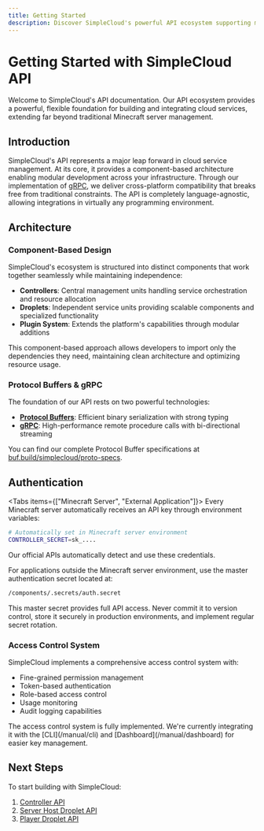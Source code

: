 ```yaml
---
title: Getting Started
description: Discover SimpleCloud's powerful API ecosystem supporting multiple languages through gRPC and Protocol Buffers.
---
```


# Getting Started with SimpleCloud API

Welcome to SimpleCloud's API documentation. Our API ecosystem provides a powerful, flexible foundation for building and integrating cloud services, extending far beyond traditional Minecraft server management.

## Introduction

SimpleCloud's API represents a major leap forward in cloud service management. At its core, it provides a component-based architecture enabling modular development across your infrastructure. Through our implementation of [gRPC](https://grpc.io/), we deliver cross-platform compatibility that breaks free from traditional constraints. The API is completely language-agnostic, allowing integrations in virtually any programming environment.

## Architecture

### Component-Based Design

SimpleCloud's ecosystem is structured into distinct components that work together seamlessly while maintaining independence:

- **Controllers**: Central management units handling service orchestration and resource allocation
- **Droplets**: Independent service units providing scalable components and specialized functionality
- **Plugin System**: Extends the platform's capabilities through modular additions

This component-based approach allows developers to import only the dependencies they need, maintaining clean architecture and optimizing resource usage.

### Protocol Buffers & gRPC

The foundation of our API rests on two powerful technologies:

- **[Protocol Buffers](https://protobuf.dev/)**: Efficient binary serialization with strong typing
- **[gRPC](https://grpc.io/)**: High-performance remote procedure calls with bi-directional streaming

You can find our complete Protocol Buffer specifications at [buf.build/simplecloud/proto-specs](https://buf.build/simplecloud/proto-specs/).

## Authentication

<Tabs items={["Minecraft Server", "External Application"]}>
<Tab value="Minecraft Server">
Every Minecraft server automatically receives an API key through environment variables:

```bash
# Automatically set in Minecraft server environment
CONTROLLER_SECRET=sk_....
```

Our official APIs automatically detect and use these credentials.

</Tab>

<Tab value="External Application">
For applications outside the Minecraft server environment, use the master authentication secret located at:

```bash
/components/.secrets/auth.secret
```

<Callout type="warning">
  This master secret provides full API access. Never commit it to version control,
  store it securely in production environments, and implement regular secret rotation.
</Callout>
</Tab>
</Tabs>

### Access Control System

SimpleCloud implements a comprehensive access control system with:

- Fine-grained permission management
- Token-based authentication
- Role-based access control
- Usage monitoring
- Audit logging capabilities

<Callout>
  The access control system is fully implemented. We're currently integrating it
  with the [CLI](/manual/cli) and [Dashboard](/manual/dashboard) for easier key
  management.
</Callout>

## Next Steps

To start building with SimpleCloud:

1. [Controller API](/manual/api/controller)
2. [Server Host Droplet API](/manual/api/droplet/serverhost)
3. [Player Droplet API](/manual/api/droplet/player)
